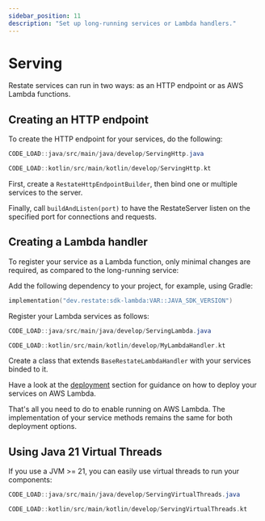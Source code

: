 ```yaml
---
sidebar_position: 11
description: "Set up long-running services or Lambda handlers."
---
```



# Serving
Restate services can run in two ways: as an HTTP endpoint or as AWS Lambda functions.

## Creating an HTTP endpoint

To create the HTTP endpoint for your services, do the following:

<Tabs groupId="sdk" queryString>
<TabItem value="java" label="Java">

```java
CODE_LOAD::java/src/main/java/develop/ServingHttp.java
```

</TabItem>
<TabItem value="kotlin" label="Kotlin">

```kotlin
CODE_LOAD::kotlin/src/main/kotlin/develop/ServingHttp.kt
```

</TabItem>
</Tabs>

First, create a `RestateHttpEndpointBuilder`, then bind one or multiple services to the server.

Finally, call `buildAndListen(port)` to have the RestateServer listen on the specified port for connections and requests.

## Creating a Lambda handler

To register your service as a Lambda function,
only minimal changes are required, as compared to the long-running service:

Add the following dependency to your project, for example, using Gradle:

```kotlin
implementation("dev.restate:sdk-lambda:VAR::JAVA_SDK_VERSION")
```

Register your Lambda services as follows:

<Tabs groupId="sdk" queryString>
<TabItem value="java" label="Java">

```java
CODE_LOAD::java/src/main/java/develop/ServingLambda.java
```

</TabItem>
<TabItem value="kotlin" label="Kotlin">

```kotlin
CODE_LOAD::kotlin/src/main/kotlin/develop/MyLambdaHandler.kt
```

</TabItem>
</Tabs>

Create a class that extends `BaseRestateLambdaHandler` with your services binded to it.

Have a look at the [deployment](/deploy/lambda/lambda-java) section
for guidance on how to deploy your services on AWS Lambda.

<Admonition type="info">
That's all you need to do to enable running on AWS Lambda.
The implementation of your service methods remains the same for both deployment options.
</Admonition>

## Using Java 21 Virtual Threads

If you use a JVM >= 21, you can easily use virtual threads to run your components:

<Tabs groupId="sdk" queryString>
<TabItem value="java" label="Java">

```java
CODE_LOAD::java/src/main/java/develop/ServingVirtualThreads.java
```

</TabItem>
<TabItem value="kotlin" label="Kotlin">

```kotlin
CODE_LOAD::kotlin/src/main/kotlin/develop/ServingVirtualThreads.kt
```

</TabItem>
</Tabs>
